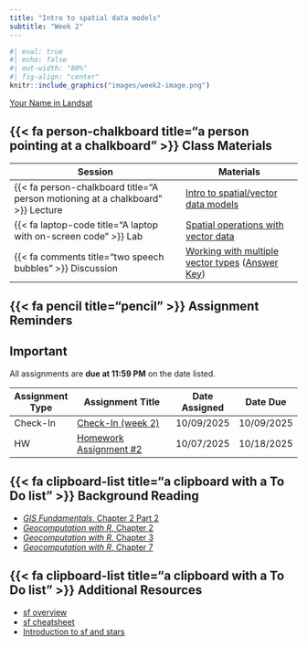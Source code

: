 ```yaml
---
title: "Intro to spatial data models"
subtitle: "Week 2"
---
```


```r
#| eval: true
#| echo: false
#| out-width: "80%"
#| fig-align: "center"
knitr::include_graphics("images/week2-image.png")
```

::: {.gray-text .center-text}
[Your Name in Landsat](https://landsat.gsfc.nasa.gov/apps/YourNameInLandsat-main/index.html){target="_blank"}
:::

## {{< fa person-chalkboard title="a person pointing at a chalkboard" >}} Class Materials

| Session                                                                         | Materials                                             |
|---------------------------------------------------------------------------------|-------------------------------------------------------|
| {{< fa person-chalkboard title="A person motioning at a chalkboard" >}} Lecture | [Intro to spatial/vector data models](https://docs.google.com/presentation/d/1ywgmLUhRjI1uO5Ln2LgZ9lvG1KvZtvt1Zh_YQRz2kCs/present?usp=sharing){target="_blank"}                  |
| {{< fa laptop-code title="A laptop with on-screen code" >}} Lab                 | [Spatial operations with vector data](labs/week2.qmd)        |
| {{< fa comments title="two speech bubbles" >}} Discussion               | [Working with multiple vector types](discussions/week2-discussion.qmd) ([Answer Key](discussions/answer-keys/week2-discussion-answerKey.qmd)) |

## {{< fa pencil title="pencil" >}} Assignment Reminders {#assignment-reminders}

:::{.callout-important icon=true}
## Important
All assignments are **due at 11:59 PM** on the date listed.
:::

| Assignment Type | Assignment Title                              | Date Assigned | Date Due   |
|-----------------|-----------------------------------------------|---------------|------------|
| Check-In            | [Check-In (week 2)](https://forms.gle/cojXqsJsFAotQndC8){target="_blank"}              | 10/09/2025    | 10/09/2025 |
| HW              | [Homework Assignment #2](../assignments/HW2.qmd){target="_blank"} | 10/07/2025    | 10/18/2025 |

## {{< fa clipboard-list title="a clipboard with a To Do list" >}} Background Reading
- [*GIS Fundamentals*, Chapter 2 Part 2](readings/Bolstad-chapter2-part2.pdf){target="_blank"}
- [*Geocomputation with R*, Chapter 2](https://r.geocompx.org/spatial-class.html){target="_blank"}
- [*Geocomputation with R*, Chapter 3](https://r.geocompx.org/attr.html){target="_blank"}
- [*Geocomputation with R*, Chapter 7](https://r.geocompx.org/reproj-geo-data){target="_blank"}

## {{< fa clipboard-list title="a clipboard with a To Do list" >}} Additional Resources
- [sf overview](https://r-spatial.github.io/sf/index.html){target="_blank"}
- [sf cheatsheet](https://github.com/rstudio/cheatsheets/blob/main/sf.pdf){target="_blank"}
- [Introduction to sf and stars](https://r-spatial.org/book/07-Introsf.html){target="_blank"}